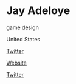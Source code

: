 # Jay Adeloye

<Skills>

game design

</Skills>

<Location>

United States

</Location>

<Personal>

[Twitter](https://twitter.com/BytesOfChicken)

</Personal>

<Business>

[Website](http://dropdeadinteractive.com)

[Twitter](https://twitter.com/DropDeadInt)

</Business>


